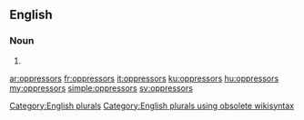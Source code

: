 ==English==

===Noun===
{{head|en}}

# {{plural of|oppressor}}

[[Category:English plurals]][[Category:English plurals using obsolete wikisyntax]]

[[ar:oppressors]]
[[fr:oppressors]]
[[it:oppressors]]
[[ku:oppressors]]
[[hu:oppressors]]
[[my:oppressors]]
[[simple:oppressors]]
[[sv:oppressors]]